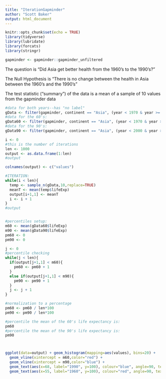 ```yaml
---
title: "IterationGapminder"
author: "Scott Baker"
output: html_document
---
```


```r
knitr::opts_chunk$set(echo = TRUE)
library(tidyverse)
library(lubridate)
library(forcats)
library(stringr)

gapminder <- gapminder::gapminder_unfiltered
```

The question is "Did Asia get better health from the 1960's to the 1990's?"

The Null Hypothesis is "There is no change between the health in Asia between the 1960's and the 1990's"

The test statistic ("summary") of the data is a mean of a sample of 10 values from the gapminder data

```r
#data for both years--has "no label"
gData <- filter(gapminder, continent == "Asia", (year < 1970 & year >= 1960) | (year < 2000 & year >= 1990))
#data for the 60's:
gData60 <- filter(gapminder, continent == "Asia", (year < 1970 & year >= 1960))
#data for the 90's:
gData90 <- filter(gapminder, continent == "Asia", (year < 2000 & year >= 1990))

i <- 0
#this is the number of iterations
len <- 1000 
output <- as.data.frame(1:len)
#output

colnames(output) <- c("values")

#ITERATION:
while(i < len){
  temp <- sample_n(gData,10,replace=TRUE)
  meanT <- mean(temp$lifeExp)
  output[i+1,1] <- meanT
  i <- i + 1
}
#output


#percentiles setup:
m60 <- mean(gData60$lifeExp)
m90 <- mean(gData90$lifeExp)
pm60 <- 0
pm90 <- 0

j <- 0
#percentile checking
while(j < len){
  if(output[j+1,1] < m60){
    pm60 <- pm60 + 1
  }
  else if(output[j+1,1] < m90){
    pm90 <- pm90 + 1
  }
  j <- j + 1
}

#normalization to a percentage
pm60 <- pm60 / len*100
pm90 <- pm90 / len*100

#percentile the mean of the 60's life expectancy is:
pm60
#percentile the mean of the 90's life expectancy is:
pm90



ggplot(data=output) + geom_histogram(mapping=aes(values), bins=20) + 
  geom_vline(xintercept = m60,color="red") + 
  geom_vline(xintercept = m90,color="blue") +
  geom_text(aes(x=68, label="1990", y=100), colour="blue", angle=90, text=element_text(size=16)) +
  geom_text(aes(x=55, label="1960", y=100), colour="red", angle=90, text=element_text(size=16)) 
  
```

